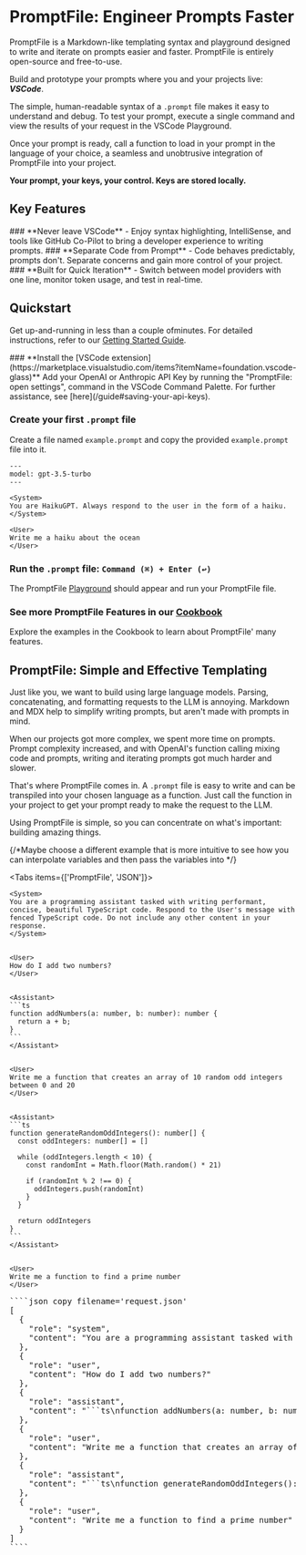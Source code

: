 
# PromptFile: Engineer Prompts Faster

PromptFile is a Markdown-like templating syntax and playground designed to write and iterate on prompts easier and faster. PromptFile is entirely open-source and free-to-use.

Build and prototype your prompts where you and your projects live: **_VSCode_**.


The simple, human-readable syntax of a `.prompt` file makes it easy to understand and debug. To test your prompt, execute a single command and view the results of your request in the VSCode Playground.

Once your prompt is ready, call a function to load in your prompt in the language of your choice, a seamless and unobtrusive integration of PromptFile into your project.

<Callout emoji="🔑"> **Your prompt, your keys, your control. Keys are stored locally.** </Callout>
## Key Features

<Steps>
### **Never leave VSCode**
   - Enjoy syntax highlighting, IntelliSense, and tools like GitHub Co-Pilot to bring a developer experience to writing prompts.
### **Separate Code from Prompt**
   - Code behaves predictably, prompts don't. Separate concerns and gain more control of your project.
### **Built for Quick Iteration**
   - Switch between model providers with one line, monitor token usage, and test in real-time.
</Steps>

## Quickstart
Get up-and-running in less than a couple ofminutes. For detailed instructions, refer to our [Getting Started Guide](/guide).

<Steps>
### **Install the [VSCode extension](https://marketplace.visualstudio.com/items?itemName=foundation.vscode-glass)**
Add your OpenAI or Anthropic API Key by running the "PromptFile: open settings", command in the VSCode Command Palette. For further assistance, see [here](/guide#saving-your-api-keys).

### **Create your first `.prompt` file**
Create a file named `example.prompt` and copy the provided `example.prompt` file into it.

```prompt copy filename="example.prompt"
---
model: gpt-3.5-turbo
---

<System>
You are HaikuGPT. Always respond to the user in the form of a haiku.
</System>

<User>
Write me a haiku about the ocean
</User>
```

### **Run the `.prompt` file: `Command (⌘) + Enter (↩)`**
The PromptFile [Playground](/playground) should appear and run your PromptFile file.

### **See more PromptFile Features in our [Cookbook](/examples)**
Explore the examples in the Cookbook to learn about PromptFile' many features.
</Steps>


## PromptFile: Simple and Effective Templating

Just like you, we want to build using large language models. Parsing, concatenating, and formatting requests to the LLM is annoying. Markdown and MDX help to simplify writing prompts, but aren't made with prompts in mind.

When our projects got more complex, we spent more time on prompts. Prompt complexity increased, and with OpenAI's function calling mixing code and prompts, writing and iterating prompts got much harder and slower.

That's where PromptFile comes in. A `.prompt` file is easy to write and can be transpiled into your chosen language as a function. Just call the function in your project to get your prompt ready to make the request to the LLM.

Using PromptFile is simple, so you can concentrate on what's important: building amazing things.

{/*Maybe choose a different example that is more intuitive to see how you can interpolate variables and then pass the variables into */}

<Tabs items={['PromptFile', 'JSON']}>
  <Tab>
````prompt copy filename= 'request.prompt'
<System>
You are a programming assistant tasked with writing performant, concise, beautiful TypeScript code. Respond to the User's message with fenced TypeScript code. Do not include any other content in your response.
</System>


<User>
How do I add two numbers?
</User>


<Assistant>
```ts
function addNumbers(a: number, b: number): number {
  return a + b;
}
```
</Assistant>


<User>
Write me a function that creates an array of 10 random odd integers between 0 and 20
</User>


<Assistant>
```ts
function generateRandomOddIntegers(): number[] {
  const oddIntegers: number[] = []

  while (oddIntegers.length < 10) {
    const randomInt = Math.floor(Math.random() * 21)

    if (randomInt % 2 !== 0) {
      oddIntegers.push(randomInt)
    }
  }

  return oddIntegers
}
```
</Assistant>


<User>
Write me a function to find a prime number
</User>
````
  </Tab>
  <Tab>
  <pre style={{ whiteSpace: 'pre-wrap', wordWrap: 'break-word', overflowWrap: 'break-word', overflow: 'hidden'}}>
````json copy filename='request.json'
[
  {
    "role": "system",
    "content": "You are a programming assistant tasked with writing performant, concise, beautiful TypeScript code. Respond to the User's message with fenced TypeScript code. Do not include any other content in your response."
  },
  {
    "role": "user",
    "content": "How do I add two numbers?"
  },
  {
    "role": "assistant",
    "content": "```ts\nfunction addNumbers(a: number, b: number): number {\n  return a + b;\n}\n```"
  },
  {
    "role": "user",
    "content": "Write me a function that creates an array of 10 random odd integers between 0 and 20"
  },
  {
    "role": "assistant",
    "content": "```ts\nfunction generateRandomOddIntegers(): number[] {\n  const oddIntegers: number[] = [];\n\n  while (oddIntegers.length < 10) {\n    const randomInt = Math.floor(Math.random() * 21);\n\n    if (randomInt % 2 !== 0) {\n      oddIntegers.push(randomInt);\n    }\n  }\n\n  return oddIntegers;\n}```"
  },
  {
    "role": "user",
    "content": "Write me a function to find a prime number"
  }
]
````
    </pre>
  </Tab>
</Tabs>
